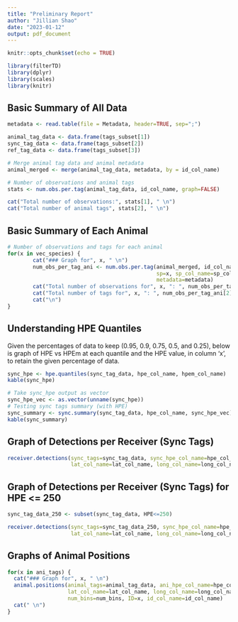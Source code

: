 ```yaml
---
title: "Preliminary Report"
author: "Jillian Shao"
date: "2023-01-12"
output: pdf_document
---
```

```r
knitr::opts_chunk$set(echo = TRUE)
```

```r
library(filterTD)
library(dplyr)
library(scales)
library(knitr)
```

## Basic Summary of All Data
``` r
metadata <- read.table(file = Metadata, header=TRUE, sep=";")

animal_tag_data <- data.frame(tags_subset[1])
sync_tag_data <- data.frame(tags_subset[2])
ref_tag_data <- data.frame(tags_subset[3])

# Merge animal tag data and animal metadata 
animal_merged <- merge(animal_tag_data, metadata, by = id_col_name)
```

``` r
# Number of observations and animal tags
stats <- num.obs.per.tag(animal_tag_data, id_col_name, graph=FALSE)
```

``` r
cat("Total number of observations:", stats[1], " \n")
cat("Total number of animal tags", stats[2], " \n")
```

## Basic Summary of Each Animal
``` r
# Number of observations and tags for each animal
for(x in vec_species) {
        cat("### Graph for", x, " \n")
        num_obs_per_tag_ani <- num.obs.per.tag(animal_merged, id_col_name, graph=TRUE,
                                               sp=x, sp_col_name=sp_col_name,
                                               metadata=metadata)
        cat("Total number of observations for", x, ": ", num_obs_per_tag_ani[1], " \n")
        cat("Total number of tags for", x, ": ", num_obs_per_tag_ani[2], " \n")
        cat("\n")
}
```

## Understanding HPE Quantiles
Given the percentages of data to keep (0.95, 0.9, 0.75, 0.5, and 0.25), below is 
graph of HPE vs HPEm at each quantile and the HPE value, in column 'x', to retain the given
percentage of data. 
``` r
sync_hpe <- hpe.quantiles(sync_tag_data, hpe_col_name, hpem_col_name)
kable(sync_hpe)
```

``` r
# Take sync_hpe output as vector
sync_hpe_vec <- as.vector(unname(sync_hpe))
# Testing sync tags summary (with HPE)
sync_summary <- sync.summary(sync_tag_data, hpe_col_name, sync_hpe_vec)
kable(sync_summary) 
```

## Graph of Detections per Receiver (Sync Tags)
``` r
receiver.detections(sync_tags=sync_tag_data, sync_hpe_col_name=hpe_col_name,
                    lat_col_name=lat_col_name, long_col_name=long_col_name, id_col_name=id_col_name)
```

## Graph of Detections per Receiver (Sync Tags) for HPE <= 250
```r
sync_tag_data_250 <- subset(sync_tag_data, HPE<=250)
```

``` r
receiver.detections(sync_tags=sync_tag_data_250, sync_hpe_col_name=hpe_col_name,
                    lat_col_name=lat_col_name, long_col_name=long_col_name, id_col_name=id_col_name)
```

## Graphs of Animal Positions
``` r
for(x in ani_tags) {
  cat("### Graph for", x, " \n")
  animal.positions(animal_tags=animal_tag_data, ani_hpe_col_name=hpe_col_name,
                   lat_col_name=lat_col_name, long_col_name=long_col_name,
                   num_bins=num_bins, ID=x, id_col_name=id_col_name)
  cat(" \n")
}
```

